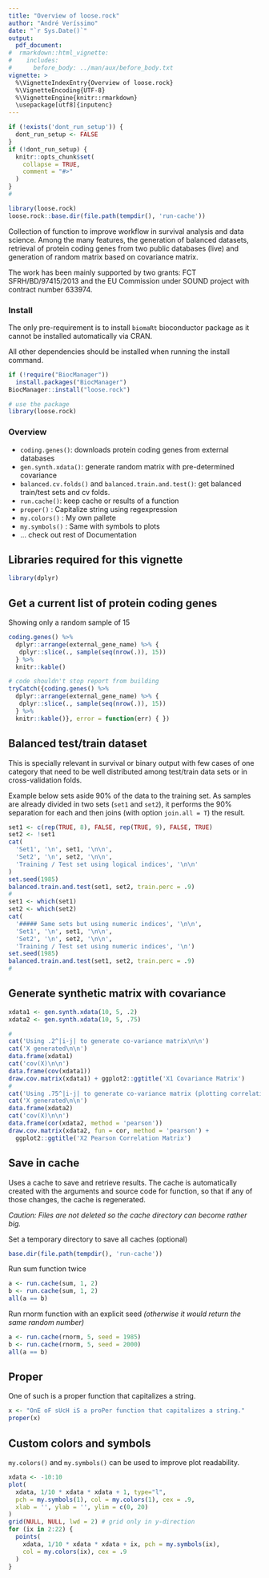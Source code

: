 ```yaml
---
title: "Overview of loose.rock"
author: "André Veríssimo"
date: "`r Sys.Date()`"
output: 
  pdf_document:
#  rmarkdown::html_vignette:
#    includes:
#      before_body: ../man/aux/before_body.txt
vignette: >
  %\VignetteIndexEntry{Overview of loose.rock}
  %\VignetteEncoding{UTF-8}
  %\VignetteEngine{knitr::rmarkdown}
  \usepackage[utf8]{inputenc}
---
```


```r
if (!exists('dont_run_setup')) {
  dont_run_setup <- FALSE
} 
if (!dont_run_setup) {
  knitr::opts_chunk$set(
    collapse = TRUE,
    comment = "#>"
  )
}
#
```


```r
library(loose.rock)
loose.rock::base.dir(file.path(tempdir(), 'run-cache'))
```

Collection of function to improve workflow in survival analysis and data 
science. Among the many features, the generation of balanced datasets, 
retrieval of protein coding genes from two public databases (live) and 
generation of random matrix based on covariance matrix.

The work has been mainly supported by two grants: FCT SFRH/BD/97415/2013 
and the EU Commission under SOUND project with contract number 633974.

### Install

The only pre-requirement is to install `biomaRt` bioconductor package as 
it cannot be installed automatically via CRAN.

All other dependencies should be installed when running the install command.

```r
if (!require("BiocManager"))
  install.packages("BiocManager")
BiocManager::install("loose.rock")

# use the package
library(loose.rock)
```

### Overview

- `coding.genes()`: downloads protein coding genes from external databases
- `gen.synth.xdata()`: generate random matrix with pre-determined covariance
- `balanced.cv.folds()` and `balanced.train.and.test()`: get balanced 
train/test sets and cv folds.
- `run.cache()`: keep cache or results of a function
- `proper()` : Capitalize string using regexpression
- `my.colors()` : My own pallete
- `my.symbols()` : Same with symbols to plots
- ... check out rest of Documentation

## Libraries required for this vignette

```r
library(dplyr)
```

## Get a current list of protein coding genes

Showing only a random sample of 15

```r
coding.genes() %>%
  dplyr::arrange(external_gene_name) %>% {
   dplyr::slice(., sample(seq(nrow(.)), 15)) 
  } %>%
  knitr::kable()
```

```r
# code shouldn't stop report from building
tryCatch({coding.genes() %>%
  dplyr::arrange(external_gene_name) %>% {
   dplyr::slice(., sample(seq(nrow(.)), 15)) 
  } %>%
  knitr::kable()}, error = function(err) { })
```


## Balanced test/train dataset

This is specially relevant in survival or binary output with few cases of 
one category that need to be well distributed among test/train data sets or 
in cross-validation folds.

Example below sets aside 90% of the data to the training set. As samples are 
already divided in two sets (`set1` and `set2`), it performs the 90% separation 
for each and then joins (with option `join.all = T`) the result.

```r
set1 <- c(rep(TRUE, 8), FALSE, rep(TRUE, 9), FALSE, TRUE)
set2 <- !set1
cat(
  'Set1', '\n', set1, '\n\n',
  'Set2', '\n', set2, '\n\n',
  'Training / Test set using logical indices', '\n\n'
)
set.seed(1985)
balanced.train.and.test(set1, set2, train.perc = .9)
#
set1 <- which(set1)
set2 <- which(set2)
cat(
  '##### Same sets but using numeric indices', '\n\n', 
  'Set1', '\n', set1, '\n\n', 
  'Set2', '\n', set2, '\n\n', 
  'Training / Test set using numeric indices', '\n')
set.seed(1985)
balanced.train.and.test(set1, set2, train.perc = .9)
#
```

## Generate synthetic matrix with covariance

```r
xdata1 <- gen.synth.xdata(10, 5, .2)
xdata2 <- gen.synth.xdata(10, 5, .75)
```

```r
#
cat('Using .2^|i-j| to generate co-variance matrix\n\n')
cat('X generated\n\n')
data.frame(xdata1)
cat('cov(X)\n\n')
data.frame(cov(xdata1))
draw.cov.matrix(xdata1) + ggplot2::ggtitle('X1 Covariance Matrix')
#
cat('Using .75^|i-j| to generate co-variance matrix (plotting correlation)\n\n')
cat('X generated\n\n')
data.frame(xdata2)
cat('cov(X)\n\n')
data.frame(cor(xdata2, method = 'pearson'))
draw.cov.matrix(xdata2, fun = cor, method = 'pearson') + 
  ggplot2::ggtitle('X2 Pearson Correlation Matrix')
```

## Save in cache

Uses a cache to save and retrieve results. The cache is automatically created 
with the arguments and source code for function, so that if any of those 
changes, the cache is regenerated.

*Caution: Files are not deleted so the cache directory can become rather big.*

Set a temporary directory to save all caches (optional)

```r
base.dir(file.path(tempdir(), 'run-cache'))
```

Run sum function twice

```r
a <- run.cache(sum, 1, 2)
b <- run.cache(sum, 1, 2)
all(a == b)
```

Run rnorm function with an explicit seed 
*(otherwise it would return the same random number)*

```r
a <- run.cache(rnorm, 5, seed = 1985)
b <- run.cache(rnorm, 5, seed = 2000)
all(a == b)
```

## Proper

One of such is a proper function that capitalizes a string.

```r
x <- "OnE oF sUcH iS a proPer function that capitalizes a string."
proper(x)
```

## Custom colors and symbols

`my.colors()` and `my.symbols()` can be used to improve plot readability.

```r
xdata <- -10:10
plot(
  xdata, 1/10 * xdata * xdata + 1, type="l", 
  pch = my.symbols(1), col = my.colors(1), cex = .9,
  xlab = '', ylab = '', ylim = c(0, 20)
)
grid(NULL, NULL, lwd = 2) # grid only in y-direction
for (ix in 2:22) {
  points(
    xdata, 1/10 * xdata * xdata + ix, pch = my.symbols(ix), 
    col = my.colors(ix), cex = .9
  )
}
```
